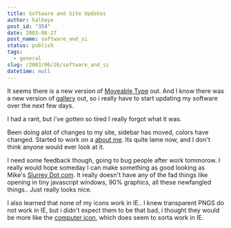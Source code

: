 ```yaml
---
title: Software and Site Updates
author: halkeye
post_id: "354"
date: 2003-06-27
post_name: software_and_si
status: publish
tags:
  - general
slug: /2003/06/26/software_and_si
datetime: null
---
```


It seems there is a new version of [Moveable Type](https://www.movabletype.org/news/2003_05.shtml#000842) out. And I know there was a new version of [gallery](https://gallery.sourceforge.net/) out, so i really have to start updating my software over the next few days.

I had a rant, but i've gotten so tired I really forgot what it was.

Been doing alot of changes to my site, sidebar has moved, colors have changed. Started to work on a [about me](/about/). Its quite lame now, and I don't think anyone would ever look at it.

I need some feedback though, going to bug people after work tommorow. I really would hope someday I can make something as good looking as Mike's [Slurrey Dot com](https://www.slurrey.com). It really doesn't have any of the fad things like opening in tiny javascript windows, 90% graphics, all these newfangled things.. Just really looks nice.

I also learned that none of my icons work in IE.. I knew transparent PNGS do not work in IE, but i didn't expect them to be that bad, i thought they would be more like the [computer icon](General.png), which does seem to sorta work in IE.
